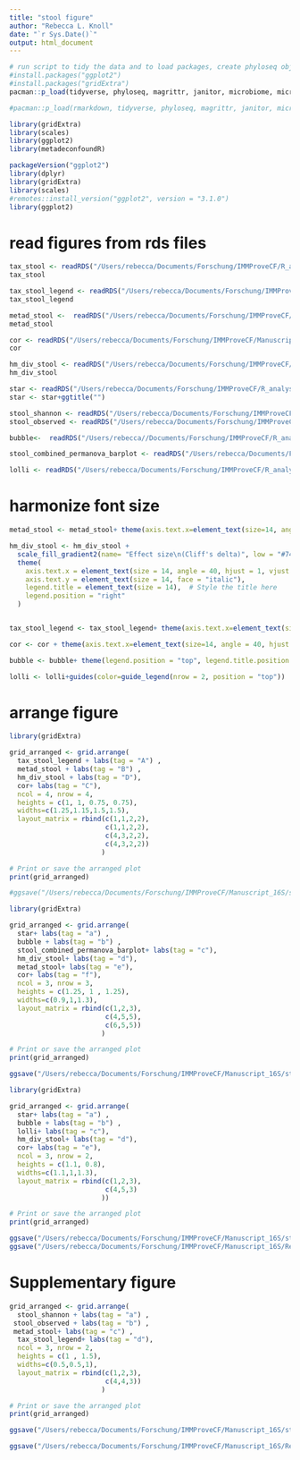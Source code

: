 ```yaml
---
title: "stool figure"
author: "Rebecca L. Knoll"
date: "`r Sys.Date()`"
output: html_document
---
```


```r
# run script to tidy the data and to load packages, create phyloseq object (ps_clean) and load libraries
#install.packages("ggplot2")
#install.packages("gridExtra")
pacman::p_load(tidyverse, phyloseq, magrittr, janitor, microbiome, microViz, knitr, lubridate, naniar, readxl, ggplot2, ggpubr, ggalluvial, metadeconfoundR)

#pacman::p_load(rmarkdown, tidyverse, phyloseq, magrittr, janitor, microbiome, knitr, lubridate, naniar, readxl, ggplot2, ggpubr,rstatix, metadeconfoundR, microViz)

library(gridExtra)
library(scales)
library(ggplot2)
library(metadeconfoundR)

packageVersion("ggplot2")
library(dplyr)
library(gridExtra)
library(scales)
#remotes::install_version("ggplot2", version = "3.1.0")
library(ggplot2)
```

# read figures from rds files
```r
tax_stool <- readRDS("/Users/rebecca/Documents/Forschung/IMMProveCF/R_analysis/figures/relAb_cuneiform_plot_stool_patients.rds")
tax_stool

tax_stool_legend <- readRDS("/Users/rebecca/Documents/Forschung/IMMProveCF/R_analysis/figures/da_stool.rds")
tax_stool_legend

metad_stool <-  readRDS("/Users/rebecca/Documents/Forschung/IMMProveCF/Manuscript_16S/IMMProveCF_public/outputs/stool_metaD_25percentprevalence.rds")
metad_stool

cor <- readRDS("/Users/rebecca/Documents/Forschung/IMMProveCF/Manuscript_16S/IMMProveCF_public/outputs/cor_esch_cale_stool.rds")
cor

hm_div_stool <- readRDS("/Users/rebecca/Documents/Forschung/IMMProveCF/Manuscript_16S/IMMProveCF_public/outputs/stool_div_hm.rds")
hm_div_stool

star <- readRDS("/Users/rebecca/Documents/Forschung/IMMProveCF/R_analysis/figures/starplot_stool.rds")
star <- star+ggtitle("")

stool_shannon <- readRDS("/Users/rebecca/Documents/Forschung/IMMProveCF/R_analysis/figures/stool_shannon.rds")
stool_observed <- readRDS("/Users/rebecca/Documents/Forschung/IMMProveCF/R_analysis/figures/stool_observed.rds")

bubble<-  readRDS("/Users/rebecca//Documents/Forschung/IMMProveCF/R_analysis/rds_files/PERMANOVA_timepoints_stool_woControls.rds")

stool_combined_permanova_barplot <- readRDS("/Users/rebecca/Documents/Forschung/IMMProveCF/R_analysis/rds_files/stool_combined_permanova_barplot.rds")

lolli <- readRDS("/Users/rebecca/Documents/Forschung/IMMProveCF/R_analysis/rds_files/stool_permanova_lollipop_plot.rds")
```

# harmonize font size
```r
metad_stool <- metad_stool+ theme(axis.text.x=element_text(size=14, angle = 40, hjust = 1, vjust = 1.05), axis.text.y=element_text(size=14, face="italic"), legend.title = element_text(size=14), legend.position = "bottom")

hm_div_stool <- hm_div_stool + 
  scale_fill_gradient2(name= "Effect size\n(Cliff's delta)", low = "#746999", high = "#69b3a2", mid = "white", midpoint = 0, guide = guide_colorbar(raster = F))+  # Set the title here
  theme(
    axis.text.x = element_text(size = 14, angle = 40, hjust = 1, vjust = 1.05), 
    axis.text.y = element_text(size = 14, face = "italic"), 
    legend.title = element_text(size = 14),  # Style the title here
    legend.position = "right"
  )


tax_stool_legend <- tax_stool_legend+ theme(axis.text.x=element_text(size=14, angle = 40, hjust = 1, vjust = 1.05), axis.text.y=element_text(size=14, face="italic"), legend.title = element_text(size=14), legend.position = "bottom")

cor <- cor + theme(axis.text.x=element_text(size=14, angle = 40, hjust = 1, vjust = 1.05), axis.text.y=element_text(size=14, face="italic"), legend.title = element_text(size=14), legend.position = "right")+guides(color=guide_legend(nrow = 5, title = "Month from \ntreatment start")) 

bubble <- bubble+ theme(legend.position = "top", legend.title.position = "top") + guides( size=guide_legend(nrow = 2),fill = guide_legend(nrow = 2))

lolli <- lolli+guides(color=guide_legend(nrow = 2, position = "top")) 
```
# arrange figure
```r

library(gridExtra)

grid_arranged <- grid.arrange(
  tax_stool_legend + labs(tag = "A") ,
  metad_stool + labs(tag = "B") ,
  hm_div_stool + labs(tag = "D"),
  cor+ labs(tag = "C"),
  ncol = 4, nrow = 4,
  heights = c(1, 1, 0.75, 0.75),
  widths=c(1.25,1.15,1.5,1.5),
  layout_matrix = rbind(c(1,1,2,2),
                        c(1,1,2,2),
                        c(4,3,2,2),
                        c(4,3,2,2))
                       )

# Print or save the arranged plot
print(grid_arranged)

#ggsave("/Users/rebecca/Documents/Forschung/IMMProveCF/Manuscript_16S/stool_figure.png",grid_arranged, dpi = 300, width = 16, height = 10)
```

```r

library(gridExtra)

grid_arranged <- grid.arrange(
  star+ labs(tag = "a") ,
  bubble + labs(tag = "b") ,
  stool_combined_permanova_barplot+ labs(tag = "c"),
  hm_div_stool+ labs(tag = "d"),
  metad_stool+ labs(tag = "e"),
  cor+ labs(tag = "f"),
  ncol = 3, nrow = 3,
  heights = c(1.25, 1 , 1.25),
  widths=c(0.9,1,1.3),
  layout_matrix = rbind(c(1,2,3),
                        c(4,5,5),
                        c(6,5,5))
                       )

# Print or save the arranged plot
print(grid_arranged)

ggsave("/Users/rebecca/Documents/Forschung/IMMProveCF/Manuscript_16S/stool_figure2.png",grid_arranged, dpi = 300, width = 16, height = 12)
```

```r

library(gridExtra)

grid_arranged <- grid.arrange(
  star+ labs(tag = "a") ,
  bubble + labs(tag = "b") ,
  lolli+ labs(tag = "c"),
  hm_div_stool+ labs(tag = "d"),
  cor+ labs(tag = "e"),
  ncol = 3, nrow = 2,
  heights = c(1.1, 0.8),
  widths=c(1.1,1,1.3),
  layout_matrix = rbind(c(1,2,3),
                        c(4,5,3)
                       ))

# Print or save the arranged plot
print(grid_arranged)

ggsave("/Users/rebecca/Documents/Forschung/IMMProveCF/Manuscript_16S/stool_figure3.png",grid_arranged, dpi = 300, width = 16, height = 10)
ggsave("/Users/rebecca/Documents/Forschung/IMMProveCF/Manuscript_16S/Revision/pdf_figures/Figure3.pdf",grid_arranged, dpi = 300, width = 17, height = 8)
```

# Supplementary figure
```r

grid_arranged <- grid.arrange(
  stool_shannon + labs(tag = "a") ,
 stool_observed + labs(tag = "b") ,
 metad_stool+ labs(tag = "c") ,
  tax_stool_legend+ labs(tag = "d"),
  ncol = 3, nrow = 2,
  heights = c(1 , 1.5),
  widths=c(0.5,0.5,1),
  layout_matrix = rbind(c(1,2,3),
                        c(4,4,3))
                       )

# Print or save the arranged plot
print(grid_arranged)

ggsave("/Users/rebecca/Documents/Forschung/IMMProveCF/Manuscript_16S/stool_supplement_figure.png",grid_arranged, dpi = 300, width = 16, height = 10)

ggsave("/Users/rebecca/Documents/Forschung/IMMProveCF/Manuscript_16S/Revision/pdf_figures/supp_figure4.pdf",grid_arranged, dpi = 300, width = 16, height = 10)
```